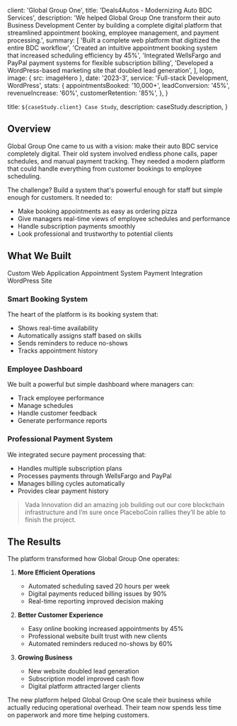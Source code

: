 
  client: 'Global Group One',
  title: 'Deals4Autos - Modernizing Auto BDC Services',
  description:
    'We helped Global Group One transform their auto Business Development Center by building a complete digital platform that streamlined appointment booking, employee management, and payment processing.',
  summary: [
    'Built a complete web platform that digitized the entire BDC workflow',
    'Created an intuitive appointment booking system that increased scheduling efficiency by 45%',
    'Integrated WellsFargo and PayPal payment systems for flexible subscription billing',
    'Developed a WordPress-based marketing site that doubled lead generation',
  ],
  logo,
  image: { src: imageHero },
  date: '2023-3',
  service: 'Full-stack Development, WordPress',
  stats: {
    appointmentsBooked: '10,000+',
    leadConversion: '45%',
    revenueIncrease: '60%',
    customerRetention: '85%',
  },
}

  title: `${caseStudy.client} Case Study`,
  description: caseStudy.description,
}

## Overview

Global Group One came to us with a vision: make their auto BDC service completely digital. Their old system involved endless phone calls, paper schedules, and manual payment tracking. They needed a modern platform that could handle everything from customer bookings to employee scheduling.

The challenge? Build a system that's powerful enough for staff but simple enough for customers. It needed to:

- Make booking appointments as easy as ordering pizza
- Give managers real-time views of employee schedules and performance
- Handle subscription payments smoothly
- Look professional and trustworthy to potential clients

## What We Built

<TagList>
  <TagListItem>Custom Web Application</TagListItem>
  <TagListItem>Appointment System</TagListItem>
  <TagListItem>Payment Integration</TagListItem>
  <TagListItem>WordPress Site</TagListItem>
</TagList>

### Smart Booking System

The heart of the platform is its booking system that:

- Shows real-time availability
- Automatically assigns staff based on skills
- Sends reminders to reduce no-shows
- Tracks appointment history

### Employee Dashboard

We built a powerful but simple dashboard where managers can:

- Track employee performance
- Manage schedules
- Handle customer feedback
- Generate performance reports

### Professional Payment System

We integrated secure payment processing that:

- Handles multiple subscription plans
- Processes payments through WellsFargo and PayPal
- Manages billing cycles automatically
- Provides clear payment history

<Blockquote
  author={{
    name: 'Emily Selman',
    role: 'Head of Engineering at Global Group',
  }}
  image={{ src: imageEmilySelman }}
>
  Vada Innovation did an amazing job building out our core blockchain
  infrastructure and I’m sure once PlaceboCoin rallies they’ll be able to finish
  the project.
</Blockquote>

<StatList>
  <StatListItem value="1000+" label="Monthly Appointments" />
  <StatListItem value="45%" label="More Leads" />
  <StatListItem value="60%" label="Revenue Growth" />
  <StatListItem value="85%" label="Client Retention" />
</StatList>

## The Results

The platform transformed how Global Group One operates:

1. **More Efficient Operations**

   - Automated scheduling saved 20 hours per week
   - Digital payments reduced billing issues by 90%
   - Real-time reporting improved decision making

2. **Better Customer Experience**

   - Easy online booking increased appointments by 45%
   - Professional website built trust with new clients
   - Automated reminders reduced no-shows by 60%

3. **Growing Business**
   - New website doubled lead generation
   - Subscription model improved cash flow
   - Digital platform attracted larger clients

The new platform helped Global Group One scale their business while actually reducing operational overhead. Their team now spends less time on paperwork and more time helping customers.
